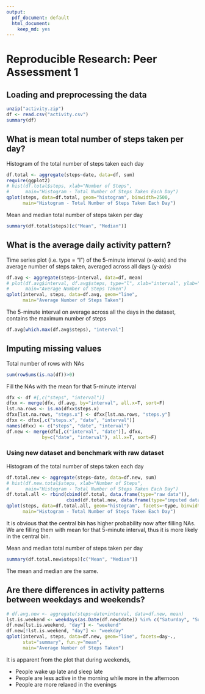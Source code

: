 ```yaml
---
output:
  pdf_document: default
  html_document:
    keep_md: yes
---
```

# Reproducible Research: Peer Assessment 1


## Loading and preprocessing the data
```r
unzip("activity.zip")
df <- read.csv("activity.csv")
summary(df)
```

## What is mean total number of steps taken per day?

Histogram of the total number of steps taken each day
```r
df.total <- aggregate(steps~date, data=df, sum)
require(ggplot2)
# hist(df.total$steps, xlab="Number of Steps",
#      main="Histogram - Total Number of Steps Taken Each Day")
qplot(steps, data=df.total, geom="histogram", binwidth=2500,
      main="Histogram - Total Number of Steps Taken Each Day")
```

Mean and median total number of steps taken per day
```r
summary(df.total$steps)[c("Mean", "Median")]
```

## What is the average daily activity pattern?
Time series plot (i.e. type = "l") of the 5-minute interval (x-axis) and the average number of steps taken, averaged across all days (y-axis)
```r
df.avg <- aggregate(steps~interval, data=df, mean)
# plot(df.avg$interval, df.avg$steps, type="l", xlab="interval", ylab="steps",
#      main="Average Number of Steps Taken")
qplot(interval, steps, data=df.avg, geom="line",
      main="Average Number of Steps Taken")
```

The 5-minute interval on average across all the days in the dataset, contains the maximum number of steps
```r
df.avg[which.max(df.avg$steps), "interval"]
```

## Imputing missing values
Total number of rows with NAs
```r
sum(rowSums(is.na(df))>0)
```

Fill the NAs with the mean for that 5-minute interval
```r
dfx <- df #[,c("steps", "interval")]
dfxx <- merge(dfx, df.avg, by="interval", all.x=T, sort=F)
lst.na.rows <- is.na(dfxx$steps.x)
dfxx[lst.na.rows, "steps.x"] <- dfxx[lst.na.rows, "steps.y"]
dfxx <- dfxx[,c("steps.x", "date", "interval")]
names(dfxx) <- c("steps", "date", "interval")
df.new <- merge(dfx[,c("interval", "date")], dfxx,
             by=c("date", "interval"), all.x=T, sort=F)
```

### Using new dataset and benchmark with raw dataset
Histogram of the total number of steps taken each day
```r
df.total.new <- aggregate(steps~date, data=df.new, sum)
# hist(df.new.total$steps, xlab="Number of Steps",
#      main="Histogram - Total Number of Steps Taken Each Day")
df.total.all <- rbind(cbind(df.total, data.frame(type="raw data")),
                      cbind(df.total.new, data.frame(type="imputed data")))
qplot(steps, data=df.total.all, geom="histogram", facets=~type, binwidth=2500,
      main="Histogram - Total Number of Steps Taken Each Day")
```

It is obvious that the central bin has higher probability now after filling NAs. We are filling them with mean for that 5-minute interval, thus it is more likely in the central bin.


Mean and median total number of steps taken per day
```r
summary(df.total.new$steps)[c("Mean", "Median")]
```

The mean and median are the same.

## Are there differences in activity patterns between weekdays and weekends?
```r
# df.avg.new <- aggregate(steps~date+interval, data=df.new, mean)
lst.is.weekend <- weekdays(as.Date(df.new$date)) %in% c("Saturday", "Sunday")
df.new[lst.is.weekend, "day"] <- "weekend"
df.new[!lst.is.weekend, "day"] <- "weekday"
qplot(interval, steps, data=df.new, geom="line", facets=day~., 
      stat="summary", fun.y="mean",
      main="Average Number of Steps Taken")
```

It is apparent from the plot that during weekends, 

- People wake up late and sleep late
- People are less active in the morning while more in the afternoon
- People are more relaxed in the evenings